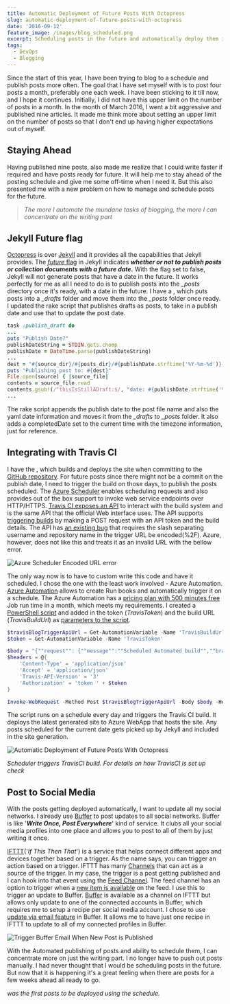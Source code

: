 ```yaml
---
title: Automatic Deployment of Future Posts With Octopress
slug: automatic-deployment-of-future-posts-with-octopress
date: '2016-09-12'
feature_image: /images/blog_scheduled.png
excerpt: Scheduling posts in the future and automatically deploy them in Octopress.
tags:
  - DevOps
  - Blogging
---
```

Since the start of this year, I have been trying to blog to a schedule and publish posts more often. The goal that I have set myself with is to post four posts a month, preferably one each week. I have been sticking to it till now, and I hope it continues. Initially, I did not have this upper limit on the number of posts in a month. In the month of March 2016, I went a bit aggressive and published nine articles. It made me think more about setting an upper limit on the number of posts so that I don't end up having higher expectations out of myself.

## Staying Ahead

Having published nine posts, also made me realize that I could write faster if required and have posts ready for future. It will help me to stay ahead of the posting schedule and give me some off-time when I need it. But this also presented me with a new problem on how to manage and schedule posts for the future.

> _The more I automate the mundane tasks of blogging, the more I can concentrate on the writing part_

## Jekyll Future flag

[Octopress](http://octopress.org/docs/) is over [Jekyll](https://jekyllrb.com/) and it provides all the capabilities that Jekyll provides. The [_future_ flag](https://jekyllrb.com/docs/configuration/) in Jekyll indicates **_whether or not to publish posts or collection documents with a future date._** With the flag set to false, Jekyll will not generate posts that have a date in the future. It works perfectly for me as all I need to do is to publish posts into the _\_posts_ directory once it's ready, with a date in the future. I have a <BlogLink
  href="/blog/optimizing-octopress-workflow-for-new-posts"
  title="Optimizing Octopress Workflow for New Posts"
  description="Read this interesting blog post"
  authorImage="/images/logo-512x512-24.png"
  authorName="Rahul Nath"
  authorTitle="Rahul Pulikkot Nath"
  featureImage="/images/default-feature.jpg"
/>, which puts posts into a _\_drafts_ folder and move them into the _\_posts_ folder once ready. I updated the rake script that publishes drafts as posts, to take in a publish date and use that to update the post date.

```ruby
task :publish_draft do
...
puts "Publish Date?"
publishDateString = STDIN.gets.chomp
publishDate = DateTime.parse(publishDateString)
...
dest = "#{source_dir}/#{posts_dir}/#{publishDate.strftime('%Y-%m-%d')}-#{filename}"
puts "Publishing post to: #{dest}"
File.open(source) { |source_file|
contents = source_file.read
contents.gsub!(/^thisIsStillADraft:$/, "date: #{publishDate.strftime('%Y-%m-%d')}\ncompletedDate: #{DateTime.now.strftime('%Y-%m-%d %H:%M:%S %z')}")
...

```

The rake script appends the publish date to the post file name and also the yaml date information and moves it from the _\_drafts_ to _\_posts_ folder. It also adds a completedDate set to the current time with the timezone information, just for reference.

## Integrating with Travis CI

I have the <BlogLink
  href="/blog/continuos-delivery-of-octopress-blog-using-travisci-and-docker"
  title="Continuos Delivery of Octopress Blog Using TravisCI and Docker"
  description="Setting up the automatic deployment of my blog."
  authorImage="/images/logo-512x512-24.png"
  authorName="Rahul Nath"
  authorTitle="Rahul Pulikkot Nath"
  featureImage="/images/blog_ci.png"
/>, which builds and deploys the site when committing to the [GitHub repository](https://github.com/rahulpnath/rahulpnath.com). For future posts since there might not be a commit on the publish date, I need to trigger the build on those days, to publish the posts scheduled. The [Azure Scheduler](https://azure.microsoft.com/en-us/services/scheduler/) enables scheduling requests and also provides out of the box support to invoke web service endpoints over HTTP/HTTPS. [Travis CI exposes an API](https://docs.travis-ci.com/api) to interact with the build system and is the same API that the official Web interface uses. The API supports [triggering builds](https://docs.travis-ci.com/user/triggering-builds) by making a POST request with an API token and the build details. The API has [an existing bug](https://github.com/travis-ci/travis-ci/issues/5101) that requires the slash separating username and repository name in the trigger URL be encoded(%2F). Azure, however, does not like this and treats it as an invalid URL with the bellow error.

![Azure Scheduler Encoded URL error](/images/blogtrigger_scheduler_url_error.png)

The only way now is to have to custom write this code and have it scheduled. I chose the one with the least work involved - Azure Automation. [Azure Automation](https://azure.microsoft.com/en-us/services/automation/) allows to create Run books and automatically trigger it on a schedule. The Azure Automation has a [pricing plan with 500 minutes free](https://azure.microsoft.com/en-us/pricing/details/automation/) Job run time in a month, which meets my requirements. I created a [PowerShell script](https://azure.microsoft.com/en-us/documentation/articles/automation-runbook-types/#powershell-runbooks) and added in the token (_TravisToken_) and the build URL (_TravisBuildUrl_) as [parameters to the script](https://azure.microsoft.com/en-us/documentation/articles/automation-runbook-input-parameters/).

```powershell
$travisBlogTriggerApiUrl = Get-AutomationVariable -Name 'TravisBuildUrl'
$token = Get-AutomationVariable -Name 'TravisToken'

$body = "{""request"": {""message"":""Scheduled Automated build"",""branch"":""master""}}"
$headers = @{
    'Content-Type' = 'application/json'
    'Accept' = 'application/json'
    'Travis-API-Version' = '3'
    'Authorization' = 'token ' + $token
}

Invoke-WebRequest -Method Post $travisBlogTriggerApiUrl -Body $body -Headers $headers -UseBasicParsing

```

The script runs on a schedule every day and triggers the Travis CI build. It deploys the latest generated site to Azure WebApp that hosts the site. Any posts scheduled for the current date gets picked up by Jekyll and included in the site generation.

![Automatic Deployment of Future Posts With Octopress](/images/blog_scheduled.png)

_Scheduler triggers TravisCI build. For details on how TravisCI is set up check <BlogLink
  href="/blog/continuos-delivery-of-octopress-blog-using-travisci-and-docker"
  title="Continuos Delivery of Octopress Blog Using TravisCI and Docker"
  description="Setting up the automatic deployment of my blog."
  authorImage="/images/logo-512x512-24.png"
  authorName="Rahul Nath"
  authorTitle="Rahul Pulikkot Nath"
  featureImage="/images/blog_ci.png"
/>_

## Post to Social Media

With the posts getting deployed automatically, I want to update all my social networks. I already use [Buffer](https://buffer.com/) to post updates to all social networks. Buffer is like '**_Write Once, Post Everywhere_**' kind of service. It clubs all your social media profiles into one place and allows you to post to all of them by just writing it once.

[IFTTT](https://ifttt.com/recipes)('_If This Then That_') is a service that helps connect different apps and devices together based on a trigger. As the name says, you can trigger an action based on a trigger. IFTTT has many [Channels](https://ifttt.com/channels) that can act as a source of the trigger. In my case, the trigger is a post getting published and I can hook into that event using the [Feed Channel](https://ifttt.com/feed). The feed channel has an option to trigger when a [new item is available](https://ifttt.com/channels/feed/triggers/5-new-feed-item) on the feed. I use this to trigger an update to Buffer. [Buffer](https://ifttt.com/buffer) is available as a channel on IFTTT but allows only update to one of the connected accounts in Buffer, which requires me to setup a recipe per social media account. I chose to use [update via email feature](https://buffer.com/guides/email) in Buffer. It allows me to have just one recipe in IFTTT to update to all of my connected profiles in Buffer.

![Trigger Buffer Email When New Post is Published](/images/blog_ifttt.png)

With the Automated publishing of posts and ability to schedule them, I can concentrate more on just the writing part. I no longer have to push out posts manually. I had never thought that I would be scheduling posts in the future. But now that it is happening it's a great feeling when there are posts for a few weeks ahead all ready to go.

_<BlogLink
  href="/blog/morning-routine"
  title="My Morning Routine"
  description="Find a Morning Routine that works for you!"
  authorImage="/images/logo-512x512-24.png"
  authorName="Rahul Nath"
  authorTitle="Rahul Pulikkot Nath"
  featureImage="/images/morning_routine.jpg"
/> was the first posts to be deployed using the schedule._
